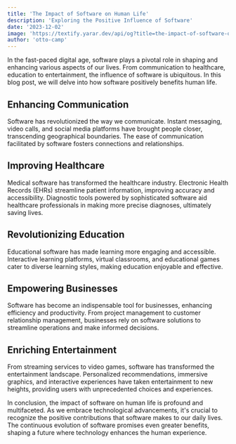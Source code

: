 ```yaml
---
title: 'The Impact of Software on Human Life'
description: 'Exploring the Positive Influence of Software'
date: '2023-12-02'
image: 'https://textify.yarar.dev/api/og?title=the-impact-of-software-on-human-life&mode=dark&type=Blog%20Post'
author: 'otto-camp'
---
```


In the fast-paced digital age, software plays a pivotal role in shaping and enhancing various aspects of our lives. From communication to healthcare, education to entertainment, the influence of software is ubiquitous. In this blog post, we will delve into how software positively benefits human life.

## Enhancing Communication

Software has revolutionized the way we communicate. Instant messaging, video calls, and social media platforms have brought people closer, transcending geographical boundaries. The ease of communication facilitated by software fosters connections and relationships.

## Improving Healthcare

Medical software has transformed the healthcare industry. Electronic Health Records (EHRs) streamline patient information, improving accuracy and accessibility. Diagnostic tools powered by sophisticated software aid healthcare professionals in making more precise diagnoses, ultimately saving lives.

## Revolutionizing Education

Educational software has made learning more engaging and accessible. Interactive learning platforms, virtual classrooms, and educational games cater to diverse learning styles, making education enjoyable and effective.

## Empowering Businesses

Software has become an indispensable tool for businesses, enhancing efficiency and productivity. From project management to customer relationship management, businesses rely on software solutions to streamline operations and make informed decisions.

## Enriching Entertainment

From streaming services to video games, software has transformed the entertainment landscape. Personalized recommendations, immersive graphics, and interactive experiences have taken entertainment to new heights, providing users with unprecedented choices and experiences.

In conclusion, the impact of software on human life is profound and multifaceted. As we embrace technological advancements, it's crucial to recognize the positive contributions that software makes to our daily lives. The continuous evolution of software promises even greater benefits, shaping a future where technology enhances the human experience.
